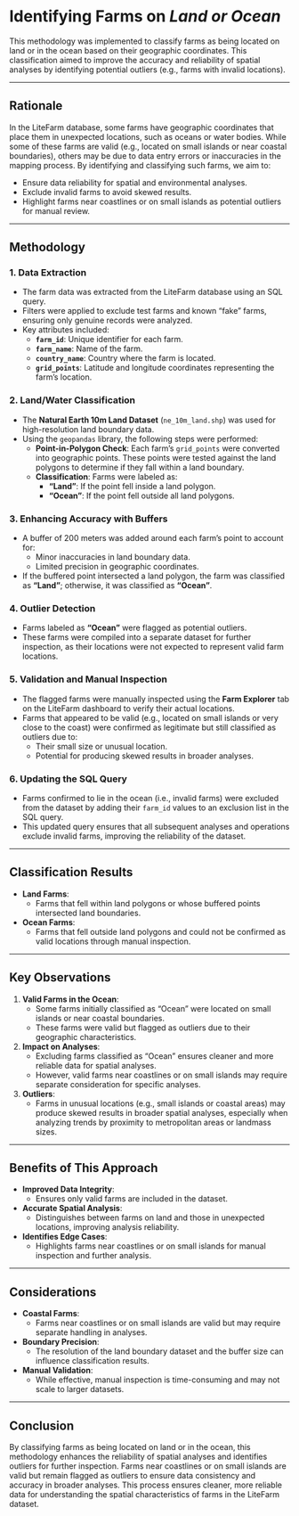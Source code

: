 # Identifying Farms on *Land or Ocean*

This methodology was implemented to classify farms as being located on land or in the ocean based on their geographic coordinates. This classification aimed to improve the accuracy and reliability of spatial analyses by identifying potential outliers (e.g., farms with invalid locations).

------------------------------------------------------------------------

## Rationale

In the LiteFarm database, some farms have geographic coordinates that place them in unexpected locations, such as oceans or water bodies. While some of these farms are valid (e.g., located on small islands or near coastal boundaries), others may be due to data entry errors or inaccuracies in the mapping process. By identifying and classifying such farms, we aim to:

-   Ensure data reliability for spatial and environmental analyses.
-   Exclude invalid farms to avoid skewed results.
-   Highlight farms near coastlines or on small islands as potential outliers for manual review.

------------------------------------------------------------------------

## Methodology

### 1. **Data Extraction**

-   The farm data was extracted from the LiteFarm database using an SQL query.
-   Filters were applied to exclude test farms and known "fake" farms, ensuring only genuine records were analyzed.
-   Key attributes included:
    -   **`farm_id`**: Unique identifier for each farm.
    -   **`farm_name`**: Name of the farm.
    -   **`country_name`**: Country where the farm is located.
    -   **`grid_points`**: Latitude and longitude coordinates representing the farm's location.

### 2. **Land/Water Classification**

-   The **Natural Earth 10m Land Dataset** (`ne_10m_land.shp`) was used for high-resolution land boundary data.
-   Using the `geopandas` library, the following steps were performed:
    -   **Point-in-Polygon Check**: Each farm's `grid_points` were converted into geographic points. These points were tested against the land polygons to determine if they fall within a land boundary.
    -   **Classification**: Farms were labeled as:
        -   **"Land"**: If the point fell inside a land polygon.
        -   **"Ocean"**: If the point fell outside all land polygons.

### 3. **Enhancing Accuracy with Buffers**

-   A buffer of 200 meters was added around each farm's point to account for:
    -   Minor inaccuracies in land boundary data.
    -   Limited precision in geographic coordinates.
-   If the buffered point intersected a land polygon, the farm was classified as **"Land"**; otherwise, it was classified as **"Ocean"**.

### 4. **Outlier Detection**

-   Farms labeled as **"Ocean"** were flagged as potential outliers.
-   These farms were compiled into a separate dataset for further inspection, as their locations were not expected to represent valid farm locations.

### 5. **Validation and Manual Inspection**

-   The flagged farms were manually inspected using the **Farm Explorer** tab on the LiteFarm dashboard to verify their actual locations.
-   Farms that appeared to be valid (e.g., located on small islands or very close to the coast) were confirmed as legitimate but still classified as outliers due to:
    -   Their small size or unusual location.
    -   Potential for producing skewed results in broader analyses.

### 6. **Updating the SQL Query**

-   Farms confirmed to lie in the ocean (i.e., invalid farms) were excluded from the dataset by adding their `farm_id` values to an exclusion list in the SQL query.
-   This updated query ensures that all subsequent analyses and operations exclude invalid farms, improving the reliability of the dataset.

------------------------------------------------------------------------

## Classification Results

-   **Land Farms**:
    -   Farms that fell within land polygons or whose buffered points intersected land boundaries.
-   **Ocean Farms**:
    -   Farms that fell outside land polygons and could not be confirmed as valid locations through manual inspection.

------------------------------------------------------------------------

## Key Observations

1.  **Valid Farms in the Ocean**:
    -   Some farms initially classified as "Ocean" were located on small islands or near coastal boundaries.
    -   These farms were valid but flagged as outliers due to their geographic characteristics.
2.  **Impact on Analyses**:
    -   Excluding farms classified as "Ocean" ensures cleaner and more reliable data for spatial analyses.
    -   However, valid farms near coastlines or on small islands may require separate consideration for specific analyses.
3.  **Outliers**:
    -   Farms in unusual locations (e.g., small islands or coastal areas) may produce skewed results in broader spatial analyses, especially when analyzing trends by proximity to metropolitan areas or landmass sizes.

------------------------------------------------------------------------

## Benefits of This Approach

-   **Improved Data Integrity**:
    -   Ensures only valid farms are included in the dataset.
-   **Accurate Spatial Analysis**:
    -   Distinguishes between farms on land and those in unexpected locations, improving analysis reliability.
-   **Identifies Edge Cases**:
    -   Highlights farms near coastlines or on small islands for manual inspection and further analysis.

------------------------------------------------------------------------

## Considerations

-   **Coastal Farms**:
    -   Farms near coastlines or on small islands are valid but may require separate handling in analyses.
-   **Boundary Precision**:
    -   The resolution of the land boundary dataset and the buffer size can influence classification results.
-   **Manual Validation**:
    -   While effective, manual inspection is time-consuming and may not scale to larger datasets.

------------------------------------------------------------------------

## Conclusion

By classifying farms as being located on land or in the ocean, this methodology enhances the reliability of spatial analyses and identifies outliers for further inspection. Farms near coastlines or on small islands are valid but remain flagged as outliers to ensure data consistency and accuracy in broader analyses. This process ensures cleaner, more reliable data for understanding the spatial characteristics of farms in the LiteFarm dataset.
